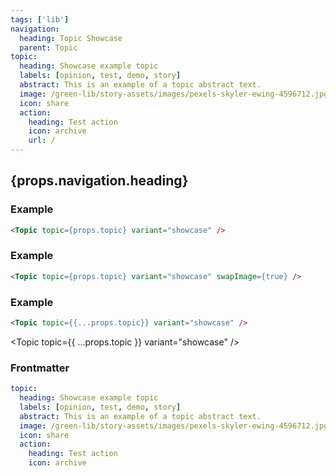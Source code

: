 ```yaml
---
tags: ['lib']
navigation:
  heading: Topic Showcase
  parent: Topic
topic:
  heading: Showcase example topic
  labels: [opinion, test, demo, story]
  abstract: This is an example of a topic abstract text.
  image: /green-lib/story-assets/images/pexels-skyler-ewing-4596712.jpg
  icon: share
  action:
    heading: Test action
    icon: archive
    url: /
---
```



## {props.navigation.heading}

### Example

```html
<Topic topic={props.topic} variant="showcase" />
```

<Topic topic={props.topic} variant="showcase" />

### Example

```html
<Topic topic={props.topic} variant="showcase" swapImage={true} />
```

<Topic topic={props.topic} variant="showcase" swapImage={true} />

### Example

```html
<Topic topic={{...props.topic}} variant="showcase" />
```

<Topic topic={{ ...props.topic }} variant="showcase" />

### Frontmatter

```yaml
topic:
  heading: Showcase example topic
  labels: [opinion, test, demo, story]
  abstract: This is an example of a topic abstract text.
  image: /green-lib/story-assets/images/pexels-skyler-ewing-4596712.jpg
  icon: share
  action:
    heading: Test action
    icon: archive
```
